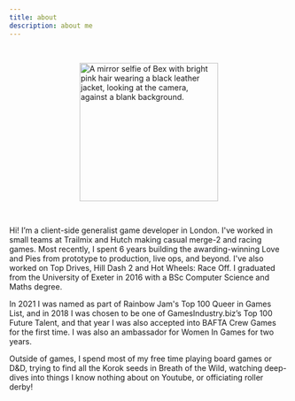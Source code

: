 ```yaml
---
title: about
description: about me
---
```



<img src={selfie.src} width="250" height="250" style="display: block; padding: 30px; margin: 0 auto" alt="A mirror selfie of Bex with bright pink hair wearing a black leather jacket, looking at the camera, against a blank background." />

Hi! I’m a client-side generalist game developer in London. I've worked in small teams at Trailmix and Hutch making casual merge-2 and racing games. Most recently, I spent 6 years building the awarding-winning Love and Pies from prototype to production, live ops, and beyond. I've also worked on Top Drives, Hill Dash 2 and Hot Wheels: Race Off. I graduated from the University of Exeter in 2016 with a BSc Computer Science and Maths degree.

In 2021 I was named as part of Rainbow Jam's Top 100 Queer in Games List, and in 2018 I was chosen to be one of GamesIndustry.biz’s Top 100 Future Talent, and that year I was also accepted into BAFTA Crew Games for the first time. I was also an ambassador for Women In Games for two years.

Outside of games, I spend most of my free time playing board games or D&D, trying to find all the Korok seeds in Breath of the Wild, watching deep-dives into things I know nothing about on Youtube, or officiating roller derby!
